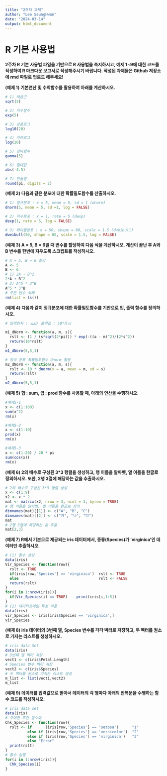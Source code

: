 ```yaml
---
title: "2주차 과제"
author: "Lee SeungHwan"
date: "2024-03-14"
output: html_document
---
```


# **R 기본 사용법**

**2주차 R 기본 사용법 파일을 기반으로 R 사용법을 숙지하시고, 예제 1\~9에 대한 코드를 작성하여 R 마크다운 보고서로 작성해주시기 바랍니다. 작성된 과제물은 Github 저장소에 rmd 파일로 업로드 해주세요!**

**(예제 1) 기본연산 및 수학함수를 활용하여 아래를 계산하시오.**

```r
# 1) 제곱근
sqrt(2)

# 2) 지수함수
exp(5)

# 3) 상용로그
log10(20)

# 4) 자연로그
log(20)

# 5) 감마함수
gamma(5)

# 6) 절대값
abs(-4.5)

# 7) 반올림
round(pi, digits = 2)
```

**(예제 2) 다음과 같은 분포에 대한 확률밀도함수를 산출하시오.**

```r
# 1) 정규분포 : x = 5, mean = 5, sd = 1 (dnorm)
dnorm(5, mean = 5, sd =1, log = FALSE)

# 2) 지수분포 : x = 1, rate = 5 (dexp)
dexp(1, rate = 5, log = FALSE)

# 3) 와이블분포 : x = 50, shape = 80, scale = 1.5 (dweibull)
dweibull(50, shape = 80, scale = 1.5, log = FALSE)
```

**(예제 3) A = 5, B = 6일 때 변수를 할당하여 다음 식을 계산하시오. 계산이 끝난 후 A와 B 변수를 한번에 지우도록 스크립트를 작성하시오.**

```r
# A = 5, B = 6 할당
A <- 5
B <- 6
# 1) 2A + B^2
2*A + B^2
# 2) A^5 * 3^B
A^5 * 3^B
# 모든 변수 삭제
rm(list = ls())
```

**(예제 4) 다음과 같이 정규분포에 대한 확률밀도함수를 기반으로 입, 출력 함수를 정의하시오.**

```r
# 입력인자 : 𝑥𝜇𝜎/ 출력값 : 10*𝑓(𝑥)

m1_dNorm <- function(a, m, s){
  rslt <- (1 / (s*sqrt(2*pi))) * exp(-((a - m)^2)/(2*s^2))
  return(10*rslt)
}
m1_dNorm(5,5,1)

# 정규 분포 확률밀도함수 dnorm 활용
m2_dNorm <- function(a, m, s){
  rslt <- 10 * dnorm(x = a, mean = m, sd = s)
  return(rslt)
}
m2_dNorm(5,5,1)
```

**(예제 5) 합 : sum, 곱 : prod 함수를 사용할 때, 아래의 연산을 수행하시오.**

```r
#예제5-1 
x <- c(1:100)
sum(x^2)
rm(x)

#예제5-2
x <- c(1:10)
prod(x)
rm(x)

#예제5-3
x <- c(1:20) / 20 * pi
sum(cos(x))
rm(x)
```

**(예제 6) 2의 배수로 구성된 3\*3 행렬을 생성하고, 행 이름을 알파벳, 열 이름을 한글로 정의하시오. 또한, 2행 3열에 해당하는 값을 추출하시오.**

```r
# 2의 배수로 구성된 3*3 행렬 생성
x <- c(1:9)
x2 <- x * 2
mat <- matrix(x2, nrow = 3, ncol = 3, byrow = TRUE)
# 행 이름을 알파벳, 열 이름을 한글로 정의
dimnames(mat)[[1]] <- c("A", "B", "C")
dimnames(mat)[[2]] <- c("가", "나", "다")
mat
# 2행 3열에 해당하는 값 추출
mat[2,3]
```

**(예제 7) R에서 기본으로 제공되는 iris 데이터에서, 종류(Species)가 'virginica'인 데이터만 추출하시오.**

```r
# (1) 함수 생성
data(iris)
Vir_Species <- function(row){
  rslt <- TRUE
  if(iris[row,'Species'] == 'virginica')  rslt <- TRUE
  else                                    rslt <- FALSE
  return(rslt)
}
for(i in 1:nrow(iris)){
  if(Vir_Species(i) == TRUE)    print(iris[i,1:5])
}
# (2) 데이터프레임 특성 이용
data(iris)
vir_Species <- iris[iris$Species == 'virginica',]
vir_Species
```

**(예제 8) iris 데이터의 3번째 열, Species 변수를 각각 벡터로 저장하고, 두 벡터를 원소로 가지는 리스트를 생성하시오.**

```r
# iris data Set
data(iris)
# 3번째 열 벡터 저장
vect1 <- c(iris$Petal.Length)
# Species 변수 벡터 저장
vect2 <- c(iris$Species)
# 두 벡터를 원소로 가지는 리스트 생성
m_list <- list(vect1,vect2)
m_list
```

**(예제 9) 데이터를 입력값으로 받아서 데이터의 각 행마다 아래의 반복문을 수행하는 함수 코드를 작성하시오.**

```r
# iris data set
data(iris)
# 주어진 조건 함수화
Chk_Species <- function(row){
  rslt <- if      (iris[row,'Species'] == 'setosa')      "1"
          else if (iris[row,'Species'] == 'versicolor')  "2"
          else if (iris[row,'Species'] == 'virginica')   "3"
          else "Error"  
  print(rslt)
}
# 함수 실행
for(i in 1:nrow(iris)){
  Chk_Species(i)
}
```
